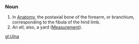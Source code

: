 ===Noun=== 
# In [[Anatomy]], the postaxial bone of the forearm, or branchium, corresponding to the fibula of the hind limb.
# An ell; also, a yard ([[Measurement]]).

[[gl:Ulna]]